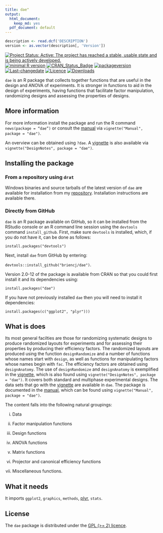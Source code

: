 ```yaml
---
title: dae"
output:
  html_document:
    keep_md: yes
  pdf_document: default
---
```



```r
description <- read.dcf('DESCRIPTION')
version <- as.vector(description[, 'Version'])
```

[![Project Status: Active:  The project has reached a stable, usable state and is being actively developed.](http://www.repostatus.org/badges/latest/active.svg)](http://www.repostatus.org/#active)
[![minimal R version](https://img.shields.io/badge/R%3E%3D-2.10.0-6666ff.svg)](https://cran.r-project.org/)
[![CRAN_Status_Badge](http://www.r-pkg.org/badges/version/dae)](https://cran.r-project.org/package=dae)
[![packageversion](https://img.shields.io/badge/Package%20version-`r gsub('-', '--', version)`-orange.svg?style=flat-square)](/commits/master)
[![Last-changedate](https://img.shields.io/badge/last%20change-`r gsub('-', '--', Sys.Date())`-yellowgreen.svg)](/commits/master)
[![Licence](https://img.shields.io/badge/license-GPL%20(%3E%3D2)-green.svg)](http://choosealicense.com/licenses/gpl-2.0/)
[![Downloads](https://cranlogs.r-pkg.org/badges/last-week/dae)](commits/master)


`dae` is an R package that collects together functions that are useful in the design and ANOVA of experiments. It is stronger in functions to aid in the design of experiments, having functions that facilitate factor manipulation, randomizing designs and assessing the properties of designs.

## More information

For more information install the package and run the R command `news(package = “dae”)` or consult the [manual](./vignettes/dae-manual.pdf) via `vignette("Manual", package = "dae")`. 

An overview can be obtained using `?dae`. A [vignette](./vignettes/DesignNotes.pdf) is also available via `vignette("DesignNotes", package = "dae")`.

## Installing the package

### From a repository using `drat`

Windows binaries and source tarballs of the latest version of `dae` are available for installation from my [repository](http://chris.brien.name/rpackages). Installation instructions are available there.

### Directly from  GitHub

`dae` is an R package available on GitHub, so it can be installed from the RStudio console or an R command line session using the `devtools` command `install_github`. First, make sure `devtools` is installed, which, if you do not have it, can be done as follows:

`install.packages("devtools")`

Next, install `dae` from GitHub by entering:

`devtools::install_github("briencj/dae")`.

Version 2.0-12 of the package is available from CRAN so that you could first install it and its dependencies using:

`install.packages("dae")`


If you have not previously installed `dae` then you will need to install it dependencies:

`install.packages(c("ggplot2", "plyr")))`

## What is does

Its most general facilties are those for randomizing systematic designs to produce randomized layouts for experiments and for assessing their properties by producing their efficiency factors. The  randomized layouts are produced using the function `designRandomize` and a number of functions whose names start with `design`, as well as functions for manipulating factors whose names begin with `fac`. The efficiency factors are obtained using `designAnatomy`. The use of `designRandomize` and `designAnatomy` is exemplified in the  [vignette](./vignettes/DesignNotes.pdf), which is also found using `vignette("DesignNotes", package = "dae")`. It covers both standard and multiphase experimental designs. The data sets that go with the [vignette](./vignettes/DesignNotes.pdf) are available in `dae`. The package is documented in the [manual](./vignettes/dae-manual.pdf), which can be found using `vignette("Manual", package = "dae")`. 

The content falls into the following natural groupings: 

(i) Data 

(ii) Factor manipulation functions

(iii) Design functions

(iv) ANOVA functions

(v) Matrix functions

(vi) Projector and canonical efficiency functions

(vii) Miscellaneous functions.

## What it needs  
  
It imports `ggplot2`, `graphics`, `methods`, [plyr](<https://CRAN.R-project.org/package=plyr>), `stats`.

## License

The `dae` package is distributed under the [GPL (>= 2) licence](<https://opensource.org/licenses/GPL-2.0>).
